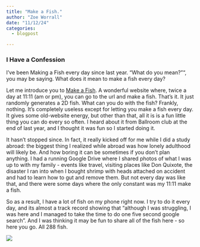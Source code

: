 ```yaml
---
title: "Make a Fish."
author: "Zoe Worrall"
date: "11/12/24"
categories:
  - blogpost

---
```


### I Have a Confession

I've been Making a Fish every day since last year. "What do you mean?"", you may be saying. What does it mean to make a fish every day?

Let me introduce you to [Make a Fish](http://makea.fish/). A wonderful website where, twice a day at 11:11 (am or pm), you can go to the url and make a fish. That's it. It just randomly generates a 2D fish. What can you do with the fish? Frankly, nothing. It's completely useless except for letting you make a fish every day. It gives some old-website energy, but other than that, all it is is a fun little thing you can do every so often. I heard about it from Ballroom club at the end of last year, and I thought it was fun so I started doing it. 

It hasn't stopped since. In fact, it really kicked off for me while I did a study abroad: the biggest thing I realized while abroad was how lonely adulthood will likely be. And how boring it can be sometimes if you don't plan anything. I had a running Google Drive where I shared photos of what I was up to with my family - events like travel, visiting places like Don Quixote, the disaster I ran into when I bought shrimp with heads attached on accident and had to learn how to gut and remove them. But not every day was like that, and there were some days where the only constant was my 11:11 make a fish.

So as a result, I have a lot of fish on my phone right now. I try to do it every day, and its almost a track record showing that "although I was struggling, I was here and I managed to take the time to do one five second google search". And I was thinking it may be fun to share all of the fish here - so here you go. All 288 fish.

![](images/fishes.gif)